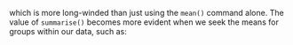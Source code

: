 which is more long-winded than just using the `mean()` command
alone. The value of `summarise()` becomes more evident when we
seek the means for groups within our data, such as: 

